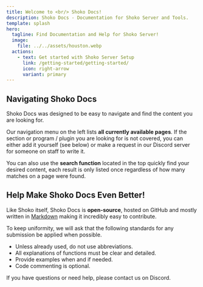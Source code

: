 ```yaml
---
title: Welcome to <br/> Shoko Docs!
description: Shoko Docs - Documentation for Shoko Server and Tools.
template: splash
hero:
  tagline: Find Documentation and Help for Shoko Server!
  image:
    file: ../../assets/houston.webp
  actions:
    - text: Get started with Shoko Server Setup
      link: /getting-started/getting-started/
      icon: right-arrow
      variant: primary
---
```


## Navigating Shoko Docs

Shoko Docs was designed to be easy to navigate and find the content you are looking for.

Our navigation menu on the left lists **all currently available pages**. If the section or program / plugin you are looking for is not covered, you can either add it yourself (see below) or make a request in our Discord server for someone on staff to write it.

You can also use the **search function** located in the top quickly find your desired content, each result is only listed once regardless of how many matches on a page were found.

## Help Make Shoko Docs Even Better!

Like Shoko itself, Shoko Docs is **open-source**, hosted on GitHub and mostly written in [Markdown](https://www.markdownguide.org/) making it incredibly easy to contribute.

To keep uniformity, we will ask that the following standards for any submission be applied when possible.

- Unless already used, do not use abbreviations.
- All explanations of functions must be clear and detailed.
- Provide examples when and if needed.
- Code commenting is optional.

If you have questions or need help, please contact us on Discord.
